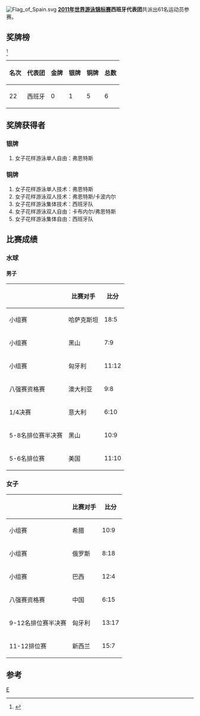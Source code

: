[[Image:Flag_of_Spain.svg|thumb]]
'''[[2011年世界游泳锦标赛|2011年世界游泳锦标赛]]西班牙代表团'''共派出61名运动员参赛。

==奖牌榜==
<ref>{{cite web |url=http://www.shanghai-fina2011.com/medal/index.html |title=存档副本 |accessdate=2011-07-26 |deadurl=yes |archiveurl=https://web.archive.org/web/20110720093114/http://www.shanghai-fina2011.com/medal/index.html |archivedate=2011-07-20 }}</ref>
{| class="wikitable"
|-
! 名次 !! 代表团 !! 金牌 !! 银牌 !! 铜牌 !! 总数
|-
| 22 || 西班牙 || 0 || 1 || 5 || 6
|}

==奖牌获得者==
===银牌===
#女子花样游泳单人自由：弗恩特斯
===铜牌===
#女子花样游泳单人技术：弗恩特斯
#女子花样游泳双人技术：弗恩特斯/卡波内尔
#女子花样游泳集体技术：西班牙队
#女子花样游泳双人自由：卡布内尔/弗恩特斯
#女子花样游泳集体自由：西班牙队

==比赛成绩==

===水球===
====男子====
{| class="wikitable"
|-
!  !! 比赛对手 !! 比分
|-
| 小组赛 || 哈萨克斯坦  ||  18:5
|-
| 小组赛 || 黑山 ||  7:9
|-
| 小组赛 || 匈牙利  ||  11:12
|-
|八强赛资格赛 ||澳大利亚||9:8
|-
|1/4决赛||意大利||6:10
|-
|5-8名排位赛半决赛||黑山|| 10:9
|-
|5-6名排位赛||美国||11:10
|}

===女子===
{| class="wikitable"
|-
!  !! 比赛对手 !! 比分
|-
| 小组赛 || 希腊  ||  10:9
|-
| 小组赛 || 俄罗斯 ||  8:18
|-
| 小组赛 || 巴西  ||  12:4
|-
| 八强赛资格赛|| 中国 || 6:15
|-
| 9-12名排位赛半决赛||匈牙利||13:17
|-
|11-12排位赛||新西兰||15:7
|}

==参考==
<references/>
[[分类:2011年世界游泳锦标赛代表团|E]]
{{2011年世界游泳锦标赛代表团}}